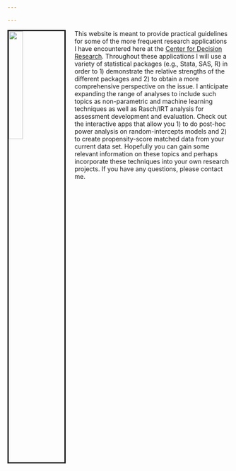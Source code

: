 ```yaml
---

---
```



<link rel="stylesheet" href="styles.css" type="text/css">

<img src="pictureme21.jpeg" style="width:25%; border:3px solid; margin-right: 20px" align="left">

This website is meant to provide practical guidelines for some of the more frequent research applications I have encountered here at the [Center for Decision Research](https://research.chicagobooth.edu/cdr). Throughout these applications I will use a variety of statistical packages (e.g., Stata, SAS, R) in order to 1) demonstrate the relative strengths of the different packages and 2) to obtain a more comprehensive perspective on the issue. I anticipate expanding the range of analyses to include such topics as non-parametric and machine learning techniques as well as Rasch/IRT analysis for assessment development and evaluation. Check out the interactive apps that allow you 1) to do post-hoc power analysis on random-intercepts models and 2) to create propensity-score matched data from your current data set. Hopefully you can gain some relevant information on these topics and perhaps incorporate these techniques into your own research projects. If you have any questions, please contact me.